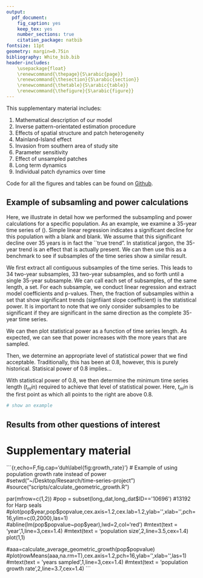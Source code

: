 ```yaml
---
output:
  pdf_document:
    fig_caption: yes
    keep_tex: yes
    number_sections: true
    citation_package: natbib
fontsize: 11pt
geometry: margin=0.75in
bibliography: White_bib.bib
header-includes: 
    \usepackage{float}
    \renewcommand{\thepage}{S\arabic{page}} 
    \renewcommand{\thesection}{S\arabic{section}}  
    \renewcommand{\thetable}{S\arabic{table}}  
    \renewcommand{\thefigure}{S\arabic{figure}}
---
```


\vspace{2cm}

\begin{center}
 \textbf{Supplementary Material: Article title here}
 
Authors: Easton R. White$^{1*}$
\vspace{3 mm}

Address: \\ \emph{$^1$ Center for Population Biology, University of California-Davis, Davis, California 95616 USA}

*Corresponding author: eawhite@ucdavis.edu

Dec XX, 2016
 \end{center}

\vspace{2cm}

This supplementary material includes:

1. Mathematical description of our model
2. Inverse pattern-orientated estimation procedure
3. Effects of spatial structure and patch heterogeneity
4. Mainland-Island effect
5. Invasion from southern area of study site
6. Parameter sensitivity
7. Effect of unsampled patches
8. Long term dynamics
9. Individual patch dynamics over time

Code for all the figures and tables can be found on [Github](https://github.com/erwhite1).

\vspace{2cm}


## Example of subsamling and power calculations

Here, we illustrate in detail how we performed the subsampling and power calculations for a specific population. As an example, we examine a 35-year time series of (). Simple linear regression indicates a significant decline for this population with a blank and blank. We assume that this significant decline over 35 years is in fact the ``true trend". In statistical jargon, the 35-year trend is an effect that is actually present. We can then use this as a benchmark to see if subsamples of the time series show a similar result.

We first extract all contiguous subsamples of the time series. This leads to 34 two-year subsamples, 33 two-year subsamples, and so forth until a single 35-year subsample. We can call each set of subsamples, of the same length, a set. For each subsample, we conduct linear regression and extract model coefficients and p-values. Then, the fraction of subsamples within a set that show significant trends (signfiiant slope coefficient) is the statistical power. It is important to note that we only consider subsamples to be significant if they are significant in the same direction as the complete 35-year time series.

We can then plot statistical power as a function of time series length. As expected, we can see that power increases with the more years that are sampled. 

Then, we determine an appropriate level of statistical power that we find acceptable. Traditionally, this has been at 0.8, however, this is purely historical. Statisical power of 0.8 implies...

With statistical power of 0.8, we then determine the minimum time series length ($t_min$) required to achieve that level of statistical power. Here, $t_min$ is the first point as which all points to the right are above 0.8. 


```r
# show an example
```


## Results from other questions of interest

# Supplementary material \ref{fig:growth_rate}

```{r,echo=F,fig.cap='duh\\label{fig:growth_rate}'}
# Example of using population growth rate instead of power
#setwd("~/Desktop/Research/time-series-project")
#source("scripts/calculate_geometric_growth.R")

par(mfrow=c(1,2))
#pop = subset(long_dat,long_dat$ID=='10696') #13192 for Harp seals
#plot(pop$year,pop$popvalue,cex.axis=1.2,cex.lab=1.2,ylab='',xlab='',pch=16,ylim=c(0,2000),las=1)
#abline(lm(pop$popvalue~pop$year),lwd=2,col='red')
#mtext(text = 'year',1,line=3,cex=1.4)
#mtext(text = 'population size',2,line=3.5,cex=1.4)
plot(1,1)

#aaa=calculate_average_geometric_growth(pop$popvalue)
#plot(rowMeans(aaa,na.rm=T),cex.axis=1.2,pch=16,ylab='',xlab='',las=1)
#mtext(text = 'years sampled',1,line=3,cex=1.4)
#mtext(text = 'population growth rate',2,line=3.7,cex=1.4)
```



